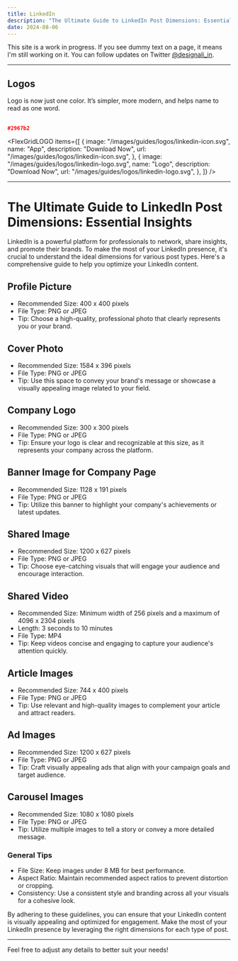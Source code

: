 ```yaml
---
title: LinkedIn
description: "The Ultimate Guide to LinkedIn Post Dimensions: Essential Insights"
date: 2024-08-06
---
```


<Callout>

This site is a work in progress. If you see dummy text on a page, it means I'm still working on it. You can follow updates on Twitter [@designali_in](https://twitter.com/designali_in).

</Callout>

---

## Logos

Logo is now just one color. It’s simpler, more modern, and helps name to read as one word.

##

```json title="Color codes:"
#2967b2
```

<FlexGridLOGO
  items={[
    {
      image: "/images/guides/logos/linkedin-icon.svg",
      name: "App",
      description: "Download Now",
      url: "/images/guides/logos/linkedin-icon.svg",
    },
    {
      image: "/images/guides/logos/linkedin-logo.svg",
      name: "Logo",
      description: "Download Now",
      url: "/images/guides/logos/linkedin-logo.svg",
    },
  ]}
/>

---

# The Ultimate Guide to LinkedIn Post Dimensions: Essential Insights

LinkedIn is a powerful platform for professionals to network, share insights, and promote their brands. To make the most of your LinkedIn presence, it's crucial to understand the ideal dimensions for various post types. Here's a comprehensive guide to help you optimize your LinkedIn content.

## Profile Picture

<SmallImage
  src="/images/guides/images/linkedin-logo.jpeg"
  width={200}
  height={200}
  alt=""
/>

- Recommended Size: 400 x 400 pixels
- File Type: PNG or JPEG
- Tip: Choose a high-quality, professional photo that clearly represents you or your brand.

## Cover Photo

- Recommended Size: 1584 x 396 pixels
- File Type: PNG or JPEG
- Tip: Use this space to convey your brand's message or showcase a visually appealing image related to your field.

## Company Logo

- Recommended Size: 300 x 300 pixels
- File Type: PNG or JPEG
- Tip: Ensure your logo is clear and recognizable at this size, as it represents your company across the platform.

## Banner Image for Company Page

- Recommended Size: 1128 x 191 pixels
- File Type: PNG or JPEG
- Tip: Utilize this banner to highlight your company's achievements or latest updates.

## Shared Image

- Recommended Size: 1200 x 627 pixels
- File Type: PNG or JPEG
- Tip: Choose eye-catching visuals that will engage your audience and encourage interaction.

## Shared Video

- Recommended Size: Minimum width of 256 pixels and a maximum of 4096 x 2304 pixels
- Length: 3 seconds to 10 minutes
- File Type: MP4
- Tip: Keep videos concise and engaging to capture your audience's attention quickly.

## Article Images

- Recommended Size: 744 x 400 pixels
- File Type: PNG or JPEG
- Tip: Use relevant and high-quality images to complement your article and attract readers.

## Ad Images

- Recommended Size: 1200 x 627 pixels
- File Type: PNG or JPEG
- Tip: Craft visually appealing ads that align with your campaign goals and target audience.

## Carousel Images

- Recommended Size: 1080 x 1080 pixels
- File Type: PNG or JPEG
- Tip: Utilize multiple images to tell a story or convey a more detailed message.

### General Tips

- File Size: Keep images under 8 MB for best performance.
- Aspect Ratio: Maintain recommended aspect ratios to prevent distortion or cropping.
- Consistency: Use a consistent style and branding across all your visuals for a cohesive look.

By adhering to these guidelines, you can ensure that your LinkedIn content is visually appealing and optimized for engagement. Make the most of your LinkedIn presence by leveraging the right dimensions for each type of post.

---

Feel free to adjust any details to better suit your needs!
